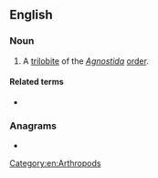 ==English==

===Noun===
{{en-noun}}

# A [[trilobite]] of the ''[[Agnostida]]'' [[order]].

====Related terms====
* {{l|en|agnostoid}}

===Anagrams===
* {{anagrams|en|a=adginost|antigods|doatings|gonatids|sit-and-go}}

[[Category:en:Arthropods]]